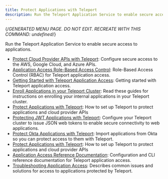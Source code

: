 ```yaml
---
title: Protect Applications with Teleport
description: Run the Teleport Application Service to enable secure access to applications.
---
```


{/*GENERATED MENU PAGE. DO NOT EDIT. RECREATE WITH THIS COMMAND:
undefined*/}

Run the Teleport Application Service to enable secure access to applications.

- [Protect Cloud Provider APIs with Teleport](application-access/cloud-apis.mdx): Configure secure access to the AWS, Google Cloud, and Azure APIs.
- [Application Access Role-Based Access Control](application-access/controls.mdx): Role-Based Access Control (RBAC) for Teleport application access.
- [Getting Started with Teleport Application Access](application-access/getting-started.mdx): Getting started with Teleport application access.
- [Enroll Applications in your Teleport Cluster](application-access/guides.mdx): Read these guides for instructions on enrolling your internal applications in your Teleport cluster.
- [Protect Applications with Teleport](application-access/introduction.mdx): How to set up Teleport to protect applications and cloud provider APIs
- [Protecting JWT Applications with Teleport](application-access/jwt.mdx): Configure your Teleport cluster to issue JSON web tokens to enable secure connectivity to web applications.
- [Protect Okta Applications with Teleport](application-access/okta.mdx): Import applications from Okta so you can protect access to them with Teleport.
- [Protect Applications with Teleport](application-access/overview.mdx): How to set up Teleport to protect applications and cloud provider APIs
- [Application Access Reference Documentation](application-access/reference.mdx): Configuration and CLI reference documentation for Teleport application access.
- [Troubleshooting Application Access](application-access/troubleshooting-apps.mdx): Describes common issues and solutions for access to applications protected by Teleport.
